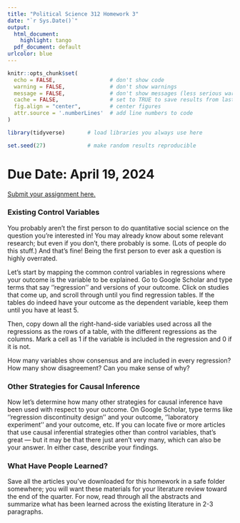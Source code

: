 ```yaml
---
title: "Political Science 312 Homework 3"
date: "`r Sys.Date()`"
output:
  html_document:
    highlight: tango
  pdf_document: default
urlcolor: blue
---
```


```r
knitr::opts_chunk$set(
  echo = FALSE,                 # don't show code
  warning = FALSE,              # don't show warnings
  message = FALSE,              # don't show messages (less serious warnings)
  cache = FALSE,                # set to TRUE to save results from last compilation
  fig.align = "center",         # center figures
  attr.source = '.numberLines'  # add line numbers to code
)

library(tidyverse)       # load libraries you always use here

set.seed(27)             # make random results reproducible
```

# Due Date: April 19, 2024

[Submit your assignment here.](https://canvas.northwestern.edu/courses/209958/assignments/1381444)

### Existing Control Variables

You probably aren't the first person to do quantitative social science on the question you're interested in! You may already know about some relevant research; but even if you don't, there probably is some. (Lots of people do this stuff.) And that's fine! Being the first person to ever ask a question is highly overrated. 

Let's start by mapping the common control variables in regressions where your outcome is the variable to be explained. Go to Google Scholar and type terms that say ''regression'' and versions of your outcome. Click on studies that come up, and scroll through until you find regression tables. If the tables do indeed have your outcome as the dependent variable, keep them until you have at least 5.

Then, copy down all the right-hand-side variables used across all the regressions as the rows of a table, with the different regressions as the columns. Mark a cell as 1 if the variable is included in the regression and 0 if it is not. 

How many variables show consensus and are included in every regression? How many show disagreement? Can you make sense of why?

### Other Strategies for Causal Inference

Now let's determine how many other strategies for causal inference have been used with respect to your outcome. On Google Scholar, type terms like ''regression discontinuity design'' and your outcome, ''laboratory experiment'' and your outcome, etc. If you can locate five or more articles that use causal inferential strategies other than control variables, that's great --- but it may be that there just aren't very many, which can also be your answer. In either case, describe your findings.

### What Have People Learned?

Save all the articles you've downloaded for this homework in a safe folder somewhere; you will want these materials for your literature review toward the end of the quarter. For now, read through all the abstracts and summarize what has been learned across the existing literature in 2-3 paragraphs.
